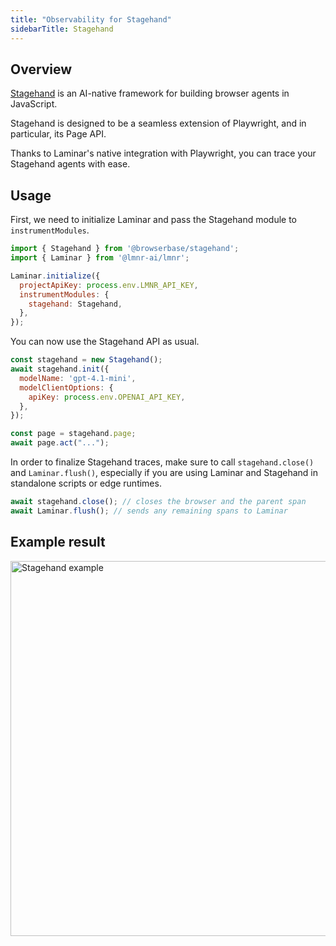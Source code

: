 ```yaml
---
title: "Observability for Stagehand"
sidebarTitle: Stagehand
---
```


## Overview

[Stagehand](https://github.com/browserbase/stagehand) is an AI-native framework for building browser agents in JavaScript.

Stagehand is designed to be a seamless extension of Playwright, and in particular, its Page API.

Thanks to Laminar's native integration with Playwright, you can trace your Stagehand agents with ease.

## Usage

<Steps>
<Step title="Initialize Laminar">

First, we need to initialize Laminar and pass the Stagehand module to `instrumentModules`.

```javascript
import { Stagehand } from '@browserbase/stagehand';
import { Laminar } from '@lmnr-ai/lmnr';

Laminar.initialize({
  projectApiKey: process.env.LMNR_API_KEY,
  instrumentModules: {
    stagehand: Stagehand,
  },
});
```

</Step>
<Step title="Using Stagehand">

You can now use the Stagehand API as usual.

```javascript
const stagehand = new Stagehand();
await stagehand.init({
  modelName: 'gpt-4.1-mini',
  modelClientOptions: {
    apiKey: process.env.OPENAI_API_KEY,
  },
});

const page = stagehand.page;
await page.act("...");
```
</Step>
<Step title="Finalizing Stagehand traces">

In order to finalize Stagehand traces, make sure to call `stagehand.close()` and `Laminar.flush()`,
especially if you are using Laminar and Stagehand in standalone scripts or edge runtimes.

```javascript
await stagehand.close(); // closes the browser and the parent span
await Laminar.flush(); // sends any remaining spans to Laminar
```

</Step>
</Steps>


## Example result

<Frame caption="An example trace for page.act('go to Laminar blogs page')">
<img width="600" src="/images/traces/stagehand.png" alt="Stagehand example" />
</Frame>
